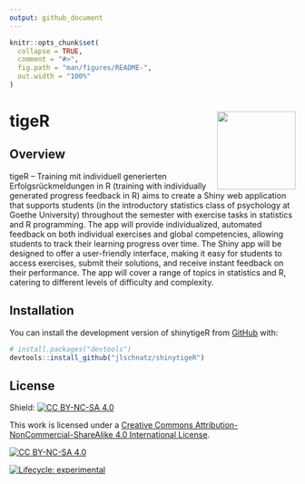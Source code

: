 ```yaml
---
output: github_document
---
```


<!-- README.md is generated from README.Rmd. Please edit that file -->

```r
knitr::opts_chunk$set(
  collapse = TRUE,
  comment = "#>",
  fig.path = "man/figures/README-",
  out.width = "100%"
)
```

# tigeR <img src="inst/app/www/tigeR_hex.png" align="right" height="138"/>

## Overview

tigeR – Training mit individuell generierten Erfolgsrückmeldungen in R (training with individually generated progress feedback in R) aims to create a Shiny web application that supports students (in the introductory statistics class of psychology at Goethe University) throughout the semester  with exercise tasks in statistics and R programming. The app will provide individualized, automated feedback on both individual exercises and global competencies, allowing students to track their learning progress over time. The Shiny app will be designed to offer a user-friendly interface, making it easy for students to access exercises, submit their solutions, and receive instant feedback on their performance. The app will cover a range of topics in statistics and R, catering to different levels of difficulty and complexity.

## Installation

You can install the development version of shinytigeR from [GitHub](https://github.com/) with:

```r
# install.packages("devtools")
devtools::install_github("jlschnatz/shinytigeR")
```
 
## License

Shield: [![CC BY-NC-SA 4.0][cc-by-nc-sa-shield]][cc-by-nc-sa]

This work is licensed under a
[Creative Commons Attribution-NonCommercial-ShareAlike 4.0 International License][cc-by-nc-sa].

[![CC BY-NC-SA 4.0][cc-by-nc-sa-image]][cc-by-nc-sa]

[cc-by-nc-sa]: http://creativecommons.org/licenses/by-nc-sa/4.0/
[cc-by-nc-sa-image]: https://licensebuttons.net/l/by-nc-sa/4.0/88x31.png
[cc-by-nc-sa-shield]: https://img.shields.io/badge/License-CC%20BY--NC--SA%204.0-lightgrey.svg

<!-- badges: start -->
[![Lifecycle: experimental](https://img.shields.io/badge/lifecycle-experimental-orange.svg)](https://lifecycle.r-lib.org/articles/stages.html#experimental)
<!-- badges: end -->
